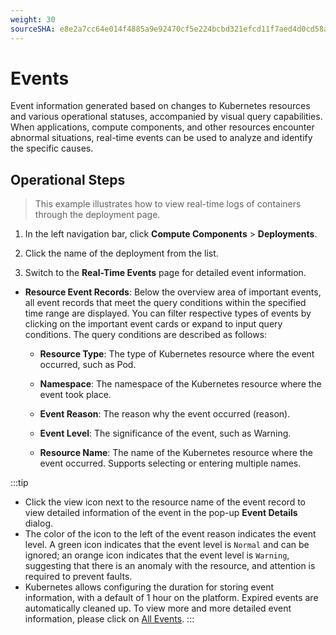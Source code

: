 ```yaml
---
weight: 30
sourceSHA: e8e2a7cc64e014f4885a9e92470cf5e224bcbd321efcd11f7aed4d0cd58a81a0
---
```


# Events

Event information generated based on changes to Kubernetes resources and various operational statuses, accompanied by visual query capabilities. When applications, compute components, and other resources encounter abnormal situations, real-time events can be used to analyze and identify the specific causes.

## Operational Steps

> This example illustrates how to view real-time logs of containers through the deployment page.

1. In the left navigation bar, click **Compute Components** > **Deployments**.

2. Click the name of the deployment from the list.

3. Switch to the **Real-Time Events** page for detailed event information.

- **Resource Event Records**: Below the overview area of important events, all event records that meet the query conditions within the specified time range are displayed. You can filter respective types of events by clicking on the important event cards or expand to input query conditions. The query conditions are described as follows:

  - **Resource Type**: The type of Kubernetes resource where the event occurred, such as Pod.

  - **Namespace**: The namespace of the Kubernetes resource where the event took place.

  - **Event Reason**: The reason why the event occurred (reason).

  - **Event Level**: The significance of the event, such as Warning.

  - **Resource Name**: The name of the Kubernetes resource where the event occurred. Supports selecting or entering multiple names.

:::tip

- Click the view icon next to the resource name of the event record to view detailed information of the event in the pop-up **Event Details** dialog.
- The color of the icon to the left of the event reason indicates the event level. A green icon indicates that the event level is `Normal` and can be ignored; an orange icon indicates that the event level is `Warning`, suggesting that there is an anomaly with the resource, and attention is required to prevent faults.
- Kubernetes allows configuring the duration for storing event information, with a default of 1 hour on the platform. Expired events are automatically cleaned up. To view more and more detailed event information, please click on [All Events](../../observability/event/event.mdx).
:::
